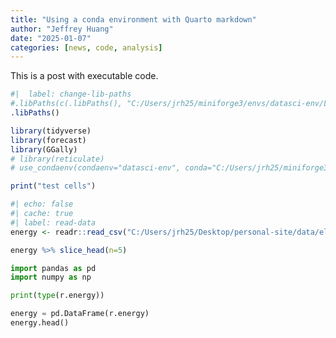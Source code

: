 ```yaml
---
title: "Using a conda environment with Quarto markdown"
author: "Jeffrey Huang"
date: "2025-01-07"
categories: [news, code, analysis]
---
```


This is a post with executable code.
```r
#|  label: change-lib-paths
#.libPaths(c(.libPaths(), "C:/Users/jrh25/miniforge3/envs/datasci-env/Lib/R/library"))
.libPaths()
```

```r
library(tidyverse)
library(forecast)
library(GGally)
# library(reticulate)
# use_condaenv(condaenv="datasci-env", conda="C:/Users/jrh25/miniforge3/condabin/conda.bat")

print("test cells")
```


```r
#| echo: false
#| cache: true
#| label: read-data
energy <- readr::read_csv("C:/Users/jrh25/Desktop/personal-site/data/electricity.csv")
```

```r
energy %>% slice_head(n=5)
```

```python
import pandas as pd
import numpy as np

print(type(r.energy))

energy = pd.DataFrame(r.energy)
energy.head()
```

